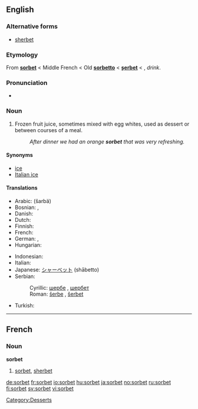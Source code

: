 {{also|Sorbet}}
==English==

===Alternative forms===
* [[sherbet]]

===Etymology===
From {{etyl|fr}} '''[[sorbet#french|sorbet]]''' < Middle French < Old {{etyl|it}} '''[[sorbetto]]''' < {{etyl|tr}} '''[[şerbet]]''' < {{etyl|ar}} '''{{Arab|[[شربة]]}}''', ''drink''.

===Pronunciation===
* {{a|Canada}} {{IPA|/ˈʃərbət/|/ˈʃərbərt/|/ˌsɔrˈbeɪ/}}

===Noun===
{{en-noun}}

# Frozen fruit juice, sometimes mixed with egg whites, used as dessert or between courses of a meal.
#: ''After dinner we had an orange '''sorbet''' that was very refreshing.''

====Synonyms====
* [[ice]]
* [[Italian ice]]

====Translations====
{{trans-top|frozen fruit juice}}
* Arabic: {{Arab|[[شربة]]}} (šarbä)
* Bosnian: {{t-|bs|šerbe|n}}, {{t-|bs|šerbet|m}}
* Danish: {{t-|da|sorbet}}
* Dutch: {{t-|nl|sorbet|n}}
* Finnish: {{t-|fi|jäädyke}}
* French: {{t+|fr|sorbet|f}}
* German: {{t+|de|Fruchteis|n}}, {{t+|de|Sorbet|n}}
* Hungarian: {{t+|hu|sörbet}}
{{trans-mid}}
* Indonesian: {{t-|id|sorbet|xs=Indonesian}}
* Italian: {{t+|it|sorbetto}}
* Japanese: [[シャーベット]] (shābetto)
* Serbian:
*: Cyrillic: [[шербе]] {{n}}, [[шербет]] {{m}}
*: Roman: [[šerbe#Serbian|šerbe]] {{n}}, [[šerbet#Serbian|šerbet]] {{m}}
* Turkish: {{t+|tr|şerbet}}
{{trans-bottom}}

[[Category:Desserts]]

----

==French==

===Noun===
'''sorbet''' {{f}}

# [[sorbet#English|sorbet]], [[sherbet]]

[[de:sorbet]]
[[fr:sorbet]]
[[io:sorbet]]
[[hu:sorbet]]
[[ja:sorbet]]
[[no:sorbet]]
[[ru:sorbet]]
[[fi:sorbet]]
[[sv:sorbet]]
[[vi:sorbet]]